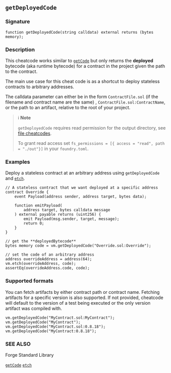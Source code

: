 ## `getDeployedCode`

### Signature

```solidity
function getDeployedCode(string calldata) external returns (bytes memory);
```

### Description

This cheatcode works similar to [`getCode`](/reference/cheatcodes/get-code.mdx) but only returns the **deployed** bytecode (aka runtime
bytecode) for a contract in the project given the path to the contract.

The main use case for this cheat code is as a shortcut to deploy stateless contracts to arbitrary addresses.

The calldata parameter can either be in the form `ContractFile.sol` (if the filename and contract name are the same)
, `ContractFile.sol:ContractName`, or the path to an artifact, relative to the root of your project.

> ℹ️ **Note**
>
> `getDeployedCode` requires read permission for the output directory, see [file cheatcodes](/reference/cheatcodes/fs.mdx).
>
> To grant read access set `fs_permissions = [{ access = "read", path = "./out"}]` in your `foundry.toml`.

### Examples

Deploy a stateless contract at an arbitrary address using `getDeployedCode` and [`etch`](/reference/cheatcodes/etch.mdx).

```solidity
// A stateless contract that we want deployed at a specific address
contract Override {
    event Payload(address sender, address target, bytes data);

    function emitPayload(
        address target, bytes calldata message
    ) external payable returns (uint256) {
        emit Payload(msg.sender, target, message);
        return 0;
    }
}

// get the **deployedBytecode**
bytes memory code = vm.getDeployedCode("Override.sol:Override");

// set the code of an arbitrary address
address overrideAddress = address(64);
vm.etch(overrideAddress, code);
assertEq(overrideAddress.code, code);
```

### Supported formats

You can fetch artifacts by either contract path or contract name. Fetching artifacts for a specific version is also supported. If not provided, cheatcode will default to the version of a test being executed or the only version artifact was compiled with.

```solidity
vm.getDeployedCode("MyContract.sol:MyContract");
vm.getDeployedCode("MyContract");
vm.getDeployedCode("MyContract.sol:0.8.18");
vm.getDeployedCode("MyContract:0.8.18");
```

### SEE ALSO

Forge Standard Library

[`getCode`](/reference/cheatcodes/get-code.mdx)
[`etch`](/reference/cheatcodes/etch.mdx)

[forge-std]: ../reference/forge-std
